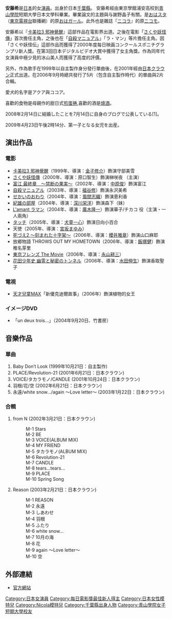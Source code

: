 {{BLP unsourced|time=2014-08-23}}
{{japanese|japanese=安藤希|kana=あんどう のぞみ|romaji=Andō Nozomi}}
'''安藤希'''{{BD|1982年|8月3日|catIdx=Andou Nozomi}}是[[日本|日本]]的女[[演員|演員]]。出身於日本[[千葉縣|千葉縣]]。
安藤希經由東京學館浦安高校到[[青山學院|青山學院]]短期大學日本文學科畢業。畢業論文的主題與与謝野晶子有關。是[[おはスタ|おはスタ]]（[[東京電視台|東京電視台]]聯播網）的原[[おはガール|おはガール]]。此外也是雜誌『[[ニコラ|ニコラ]]』的原[[ニコモ|ニコモ]]。

安藤希以『[[卡美拉3_邪神覺醒|卡美拉3 邪神覺醒]]』這部作品在電影界出道。之後在電影「[[さくや妖怪傳|さくや妖怪傳]]」首次擔任主角，之後也在「[[自殺マニュアル|自殺マニュアル]]」「ラ・マン」等片擔任主角。因「さくや妖怪伝」這部作品而獲得了2000年度每日映画コンクールスポニチグランプリ新人獎。在第3回日本デジタルビデオ大賞中獲得了女主角獎。作為同年代女演員中極少見的冰山美人而獲得了高度的評價。

另外，作為歌手在1999年以自主製作身分發行單曲後，在2001年經由[[日本クラウン|日本クラウン]]正式出道。在2006年9月時總共發行了5片（包含自主製作時代）的單曲與2片合輯。

愛犬的名字是アクア與ココア。

喜歡的食物是母親作的甜日式[[煎蛋捲|煎蛋捲]],喜歡的酒是[[燒酒|燒酒]]。

2008年2月14日に結婚したことを7月14日に自身のブログで公表している[1]。

2009年4月23日午後2時14分、第一子となる女児を出産。


== 演出作品 ==
=== 電影 ===
*[[卡美拉3_邪神覺醒|卡美拉3 邪神覺醒]]（1999年、導演：[[金子修介|金子修介]]）飾演守部美雪
*[[さくや妖怪傳|さくや妖怪傳]]（2000年、導演：原口智生）飾演榊咲夜 （主演）
*[[富江|富江 最終章　～禁断の果実～]]（2002年、導演：[[中原俊|中原俊]]）飾演富江
*[[自殺マニュアル|自殺マニュアル]]（2003年、導演：[[福谷修|福谷修]]）飾演永沢美希
*[[せかいのおわり|せかいのおわり]]（2004年、導演：[[風間志織|風間志織]]）飾演恵利香
*[[紀雄の部屋|紀雄の部屋]]（2004年、導演：[[深川栄洋|深川栄洋]]）飾演森下（妹）
*[[L'amant_ラマン|L'amant ラマン]]（2004年、導演：[[廣木隆一|廣木隆一]]）飾演華子/チカコ 役（主演・一人兩角） 
*[[タッチ_(漫画)|タッチ]]（2005年、導演：[[犬童一心|犬童一心]]）飾演日向小百合
*天使（2005年、導演：[[宮坂まゆみ|宮坂まゆみ]]）
*[[死づえ2_～刻まれた十字架～|死づえ2 ～刻まれた十字架～]]（2006年、導演：[[櫻井雅章|櫻井雅章]]）飾演山口麻耶
*放郷物語 THROWS OUT MY HOMETOWN（2006年、導演：[[飯塚健|飯塚健]]）飾演椎名芽里
*[[東京フレンズ|東京フレンズ The Movie]]（2006年、導演：[[永山耕三|永山耕三]]）
*[[花田少年史_幽霊と秘密のトンネル|花田少年史 幽霊と秘密のトンネル]]（2006年、導演：[[水田伸生|水田伸生]]）飾演香取聖子

=== 電視 ===
*[[天才兒童MAX|天才兒童MAX]]「新優克迪爾故事」（2006年）飾演植物的女王

=== イメージDVD ===
*「un deux trois...」（2004年9月20日、竹書房）

==音樂作品==
===單曲===
#Baby Don’t Look (1999年10月21日：自主製作) 
#PLACE/Revolution-21 (2001年6月21日：日本クラウン)
#VOICE/タカラモノ/CANDLE (2001年10月24日：日本クラウン)
#羽根/花/空 (2002年6月21日：日本クラウン)
#永遠/white snow…/again ～Love letter～ (2003年1月22日：日本クラウン)

===合輯===
#from N (2002年3月21日：日本クラウン)
#:M-1 Stars  
#:M-2 BE  
#:M-3 VOICE(ALBUM MIX)  
#:M-4 MY FRIEND  
#:M-5 タカラモノ(ALBUM MIX)  
#:M-6 Revolution-21  
#:M-7 CANDLE  
#:M-8 tears...tears...  
#:M-9 PLACE  
#:M-10 Spring Song  
#Reason (2003年2月21日：日本クラウン)
#:M-1 REASON  
#:M-2 永遠  
#:M-3 しあわせ  
#:M-4 羽根  
#:M-5 ふたり  
#:M-6 white snow…  
#:M-7 10月の海  
#:M-8 花  
#:M-9 again ～Love letter～  
#:M-10 空

== 外部連結 ==
* [https://web.archive.org/web/20070202093233/http://www.bestbrain.jp/artist/ando/ 官方網站]
{{每日電影獎最佳新人}}
{{DEFAULTSORT:Andou Nozomi}}
[[Category:日本女演員|Category:日本女演員]]
[[Category:每日電影獎最佳新人得主|Category:每日電影獎最佳新人得主]]
[[Category:日本女性模特兒|Category:日本女性模特兒]]
[[Category:Nicola模特兒|Category:Nicola模特兒]]
[[Category:千葉縣出身人物|Category:千葉縣出身人物]]
[[Category:青山學院女子短期大學校友|Category:青山學院女子短期大學校友]]